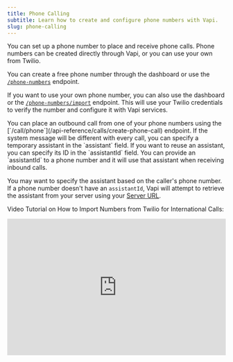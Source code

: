 ```yaml
---
title: Phone Calling
subtitle: Learn how to create and configure phone numbers with Vapi.
slug: phone-calling
---
```




<Accordion title="Set up a Phone Number">
You can set up a phone number to place and receive phone calls. Phone numbers can be created directly through Vapi, or you can use your own from Twilio.

You can create a free phone number through the dashboard or use the [`/phone-numbers`](/api-reference/phone-numbers/create) endpoint.

If you want to use your own phone number, you can also use the dashboard or the [`/phone-numbers/import`](/api-reference/phone-numbers/import-twilio-number) endpoint. This will use your Twilio credentials to verify the number and configure it with Vapi services.

</Accordion>

<Accordion title="Outbound Calls">
  You can place an outbound call from one of your phone numbers using the
  [`/call/phone`](/api-reference/calls/create-phone-call) endpoint. If the system message will be
  different with every call, you can specify a temporary assistant in the `assistant` field. If you
  want to reuse an assistant, you can specify its ID in the `assistantId` field.
</Accordion>

<Accordion title="Inbound Calls">
You can provide an `assistantId` to a phone number and it will use that assistant when receiving inbound calls.

You may want to specify the assistant based on the caller's phone number. If a phone number doesn't have an `assistantId`, Vapi will attempt to retrieve the assistant from your server using your [Server URL](/server-url#retrieving-assistants).

</Accordion>

Video Tutorial on How to Import Numbers from Twilio for International Calls:
<div>
  <iframe
    width="100%"
    height="315"
    src="https://www.youtube.com/embed/HuF7ELckcyU?si=PPPFZE5aiI-WgP2U"
    title="YouTube video player"
    frameborder="0"
    allow="accelerometer; autoplay; clipboard-write; encrypted-media; gyroscope; picture-in-picture; web-share"
    referrerpolicy="strict-origin-when-cross-origin"
    allowfullscreen
  />
</div>
